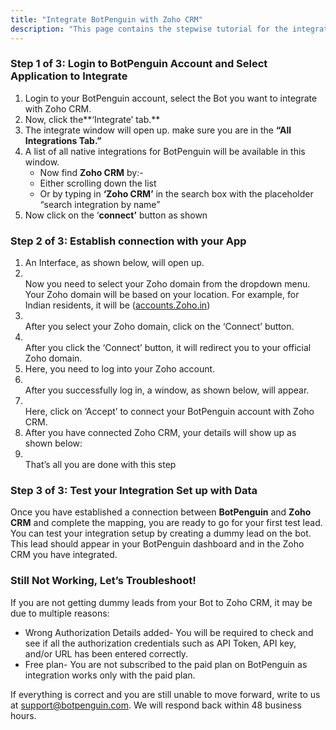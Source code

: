 ```yaml
---
title: "Integrate BotPenguin with Zoho CRM"
description: "This page contains the stepwise tutorial for the integration with BotPenguin"
---
```


### **Step 1 of 3: Login to BotPenguin Account and Select Application to Integrate**

1. Login to your BotPenguin account, select the Bot you want to integrate with Zoho CRM.
2. Now, click the**‘Integrate’ tab.** 
3. The integrate window will open up. make sure you are in the **“All Integrations Tab.”**
4. A list of all native integrations for BotPenguin will be available in this window.
   - Now find **Zoho CRM** by:-
   - Either scrolling down the list
   - Or by typing in **‘Zoho CRM’** in the search box with the placeholder “search integration by name”
5. Now click on the ‘**connect’** button as shown

### **Step 2 of 3: Establish connection with your App**

1. An Interface, as shown below, will open up.
2. \
   Now you need to select your Zoho domain from the dropdown menu. Your Zoho domain will be based on your location. For example, for Indian residents, it will be ([accounts.Zoho.in](http://accounts.Zoho.in))
3. \
   After you select your Zoho domain, click on the ‘Connect’ button.
4. \
   After you click the ‘Connect’ button, it will redirect you to your official Zoho domain.
5. Here, you need to log into your Zoho account.
6. \
   After you successfully log in, a window, as shown below, will appear.
7. \
   Here, click on ‘Accept’ to connect your BotPenguin account with Zoho CRM.
8. After you have connected Zoho CRM, your details will show up as shown below:
9. \
   That’s all you are done with this step

### **Step 3 of 3: Test your Integration Set up with Data**

Once you have established a connection between **BotPenguin** and **Zoho CRM** and complete the mapping, you are ready to go for your first test lead. You can test your integration setup by creating a dummy lead on the bot. This lead should appear in your BotPenguin dashboard and in the Zoho CRM you have integrated.

### **Still Not Working, Let’s Troubleshoot\!**

If you are not getting dummy leads from your Bot to Zoho CRM, it may be due to multiple reasons:

- Wrong Authorization Details added- You will be required to check and see if all the authorization credentials such as API Token, API key, and/or URL has been entered correctly.
- Free plan- You are not subscribed to the paid plan on BotPenguin as integration works only with the paid plan.

If everything is correct and you are still unable to move forward, write to us at [support@botpenguin.com](mailto:support@botpenguin.com). We will respond back within 48 business hours.